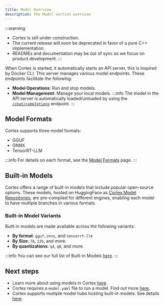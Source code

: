 ```yaml
---
title: Model Overview
description: The Model section overview
---
```


:::warning
- Cortex is still under construction.
- The current release will soon be deprecated in favor of a pure C++ implementation.
- READMEs and documentation may be out of sync as we focus on product development.
:::

When Cortex is started, it automatically starts an API server, this is inspired by Docker CLI. This server manages various model endpoints. These endpoints facilitate the following:
- **Model Operations**: Run and stop models.
- **Model Management**: Manage your local models.
:::info
The model in the API server is automatically loaded/unloaded by using the [`/chat/completions`](/api-reference#tag/inference/post/v1/chat/completions) endpoint.
:::
## Model Formats
Cortex supports three model formats:
- GGUF
- ONNX
- TensorRT-LLM

:::info
For details on each format, see the [Model Formats](/docs/model-yaml#model-formats) page.
:::

## Built-in Models 
Cortex offers a range of built-in models that include popular open-source options. These models, hosted on HuggingFace as [Cortex Model Repositories](/docs/hub/cortex-hub), are pre-compiled for different engines, enabling each model to have multiple branches in various formats.

### Built-in Model Variants
Built-in models are made available across the following variants: 

- **By format**: `gguf`, `onnx`, and `tensorrt-llm`
- **By Size**: `7b`, `13b`, and more.
- **By quantizations**: `q4`, `q8`, and more.

:::info
You can see our full list of Built-in Models [here](/models). 
:::

## Next steps
- Learn more about using models in Cortex [here](/docs/using-models).
- Cortex requires a `model.yaml` file to run a model. Find out more [here](/docs/model-yaml).
- Cortex supports multiple model hubs hosting built-in models. See details [here](/docs/model-sources).